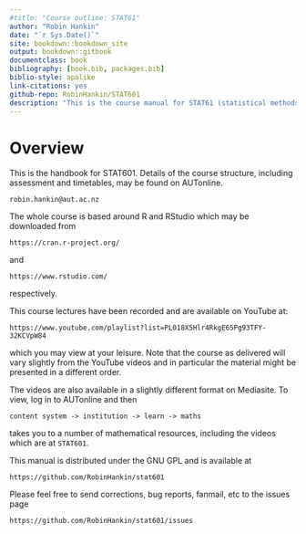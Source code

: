```yaml
--- 
#title: "Course outline: STAT61"
author: "Robin Hankin"
date: "`r Sys.Date()`"
site: bookdown::bookdown_site
output: bookdown::gitbook
documentclass: book
bibliography: [book.bib, packages.bib]
biblio-style: apalike
link-citations: yes
github-repo: RobinHankin/STAT601
description: "This is the course manual for STAT61 (statistical methods)"
---
```




 \newpage

# Overview {-}

This is the handbook for STAT601.  Details of the course structure,
including assessment and timetables, may be found on AUTonline.

```robin.hankin@aut.ac.nz``` 

The whole course is based around R and RStudio which may be downloaded from 

```https://cran.r-project.org/```

and

```https://www.rstudio.com/```

respectively.

This course lectures have been recorded and are available on YouTube at:

```https://www.youtube.com/playlist?list=PL018X5Hlr4RkgE65Pg93TFY-32KCVpW84```

which you may view at your leisure.  Note that the course as delivered
will vary slightly from the YouTube videos and in particular the
material might be presented in a different order.

The videos are also available in a slightly different format on
Mediasite.  To view, log in to AUTonline and then

```content system -> institution -> learn -> maths```

takes you to a number of mathematical resources, including the videos
which are at ```STAT601```.


This manual is distributed under the GNU GPL and is available at

```https://github.com/RobinHankin/stat601```

Please feel free to send corrections, bug reports, fanmail, etc to the issues page

```https://github.com/RobinHankin/stat601/issues```



